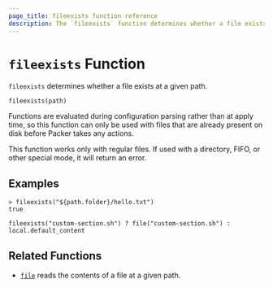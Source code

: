 ```yaml
---
page_title: fileexists function reference
description: The `fileexists` function determines whether a file exists at a given path. Learn how to use the `fileexists` function in Packer templates.
---
```


# `fileexists` Function

`fileexists` determines whether a file exists at a given path.

```hcl
fileexists(path)
```

Functions are evaluated during configuration parsing rather than at apply time,
so this function can only be used with files that are already present on disk
before Packer takes any actions.

This function works only with regular files. If used with a directory, FIFO,
or other special mode, it will return an error.

## Examples

```shell-session
> fileexists("${path.folder}/hello.txt")
true
```

```hcl
fileexists("custom-section.sh") ? file("custom-section.sh") : local.default_content
```

## Related Functions

- [`file`](/packer/docs/templates/hcl_templates/functions/file/file) reads the contents
  of a file at a given path.
